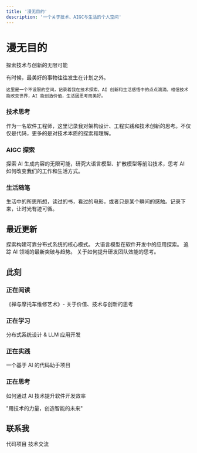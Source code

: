 ```yaml
---
title: '漫无目的'
description: '一个关于技术、AIGC与生活的个人空间'
---
```


<div className="relative overflow-hidden">
  <div className="absolute inset-0 bg-gradient-to-br from-[#FF6B6B15] via-[#4ECDC415] to-[#2BAE6615] dark:from-[#FF6B6B10] dark:via-[#4ECDC410] dark:to-[#2BAE6610]" />
  
  <div className="relative px-6 py-12 text-center">
    <h1 className="text-5xl font-bold bg-gradient-to-r from-[#FF6B6B] via-[#4ECDC4] to-[#2BAE66] bg-clip-text text-transparent mb-6">
      漫无目的
    </h1>
    <p className="text-xl text-gray-600 dark:text-gray-300 max-w-2xl mx-auto">
      探索技术与创新的无限可能
    </p>
  </div>
</div>

<div className="mt-8 prose dark:prose-invert max-w-none">
  <div className="p-6 rounded-lg bg-gradient-to-br from-[#FF6B6B20] to-[#4ECDC420] backdrop-blur">
    有时候，最美好的事物往往发生在计划之外。
    
    这里是一个不设限的空间，记录着我在技术探索、AI 创新和生活感悟中的点点滴滴。相信技术能改变世界，AI 能创造价值，生活因思考而美好。
  </div>
</div>

<div className="grid grid-cols-1 md:grid-cols-3 gap-8 mt-8">
  <div className="p-6 rounded-lg bg-gradient-to-br from-[#FF6B6B20] to-[#4ECDC420] backdrop-blur">
    <h3 className="text-2xl font-bold mb-4 bg-gradient-to-r from-[#FF6B6B] to-[#FFB86C] bg-clip-text text-transparent">
      技术思考
    </h3>
    <p className="text-gray-600 dark:text-gray-300">
      作为一名软件工程师，这里记录我对架构设计、工程实践和技术创新的思考。不仅仅是代码，更多的是对技术本质的探索和理解。
    </p>
  </div>

  <div className="p-6 rounded-lg bg-gradient-to-br from-[#4ECDC420] to-[#2BAE6620] backdrop-blur">
    <h3 className="text-2xl font-bold mb-4 bg-gradient-to-r from-[#4ECDC4] to-[#2BAE66] bg-clip-text text-transparent">
      AIGC 探索
    </h3>
    <p className="text-gray-600 dark:text-gray-300">
      探索 AI 生成内容的无限可能，研究大语言模型、扩散模型等前沿技术，思考 AI 如何改变我们的工作和生活方式。
    </p>
  </div>

  <div className="p-6 rounded-lg bg-gradient-to-br from-[#FFB86C20] to-[#FF6B6B20] backdrop-blur">
    <h3 className="text-2xl font-bold mb-4 bg-gradient-to-r from-[#FFB86C] to-[#FF6B6B] bg-clip-text text-transparent">
      生活随笔
    </h3>
    <p className="text-gray-600 dark:text-gray-300">
      生活中的所思所想，读过的书，看过的电影，或者只是某个瞬间的感触。记录下来，让时光有迹可循。
    </p>
  </div>
</div>

## 最近更新

<CardGroup cols={2}>
  <Card
    title="分布式系统设计模式"
    icon="diagram-project"
    href="/tech/architecture/patterns"
  >
    探索构建可靠分布式系统的核心模式。
  </Card>
  <Card
    title="LLM 应用实践"
    icon="sparkles"
    href="/aigc/applications/coding"
  >
    大语言模型在软件开发中的应用探索。
  </Card>
  <Card
    title="AI 研究前沿"
    icon="microscope"
    href="/aigc/research/trends"
  >
    追踪 AI 领域的最新突破与趋势。
  </Card>
  <Card
    title="工程效能提升"
    icon="rocket"
    href="/tech/engineering/practices"
  >
    关于如何提升研发团队效能的思考。
  </Card>
</CardGroup>

## 此刻

<div className="grid grid-cols-1 md:grid-cols-2 gap-6 mt-6">
  <div className="p-4 rounded-lg border border-[#FF6B6B30] dark:border-[#FF6B6B20]">
    <h3 className="font-bold text-[#FF6B6B] mb-2">正在阅读</h3>
    <p className="text-gray-600 dark:text-gray-300">《禅与摩托车维修艺术》- 关于价值、技术与创新的思考</p>
  </div>
  
  <div className="p-4 rounded-lg border border-[#4ECDC430] dark:border-[#4ECDC420]">
    <h3 className="font-bold text-[#4ECDC4] mb-2">正在学习</h3>
    <p className="text-gray-600 dark:text-gray-300">分布式系统设计 & LLM 应用开发</p>
  </div>
  
  <div className="p-4 rounded-lg border border-[#FFB86C30] dark:border-[#FFB86C20]">
    <h3 className="font-bold text-[#FFB86C] mb-2">正在实践</h3>
    <p className="text-gray-600 dark:text-gray-300">一个基于 AI 的代码助手项目</p>
  </div>
  
  <div className="p-4 rounded-lg border border-[#2BAE6630] dark:border-[#2BAE6620]">
    <h3 className="font-bold text-[#2BAE66] mb-2">正在思考</h3>
    <p className="text-gray-600 dark:text-gray-300">如何通过 AI 技术提升软件开发效率</p>
  </div>
</div>

<div className="mt-12 text-center text-gray-600 dark:text-gray-300 italic">
  "用技术的力量，创造智能的未来"
</div>

## 联系我

<CardGroup cols={2}>
  <Card
    title="GitHub"
    icon="github"
    href="https://github.com/lixw1994"
  >
    代码项目
  </Card>
  <Card
    title="Email"
    icon="envelope"
    href="mailto:lixianwei1994@gmail.com"
  >
    技术交流
  </Card>
</CardGroup>
